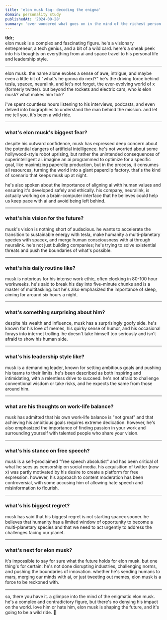 ```yaml
---
title: 'elon musk faq: decoding the enigma'
domain: personality study
publishedAt: '2024-09-28'
summary: 'ever wondered what goes on in the mind of the richest person on earth? from his thoughts on war and ai to his personal quirks, here’s a glimpse into the enigmatic world of elon musk.'
---
```


**tldr;**  
elon musk is a complex and fascinating figure. he's a visionary entrepreneur, a tech genius, and a bit of a wild card. here's a sneak peek into his thoughts on everything from ai and space travel to his personal life and leadership style.

---

elon musk. the name alone evokes a sense of awe, intrigue, and maybe even a little bit of "what's he gonna do next?" he's the driving force behind tesla, spacex, neuralink, and let's not forget, the ever-evolving world of x (formerly twitter). but beyond the rockets and electric cars, who *is* elon musk? what makes him tick? 

i've spent countless hours listening to his interviews, podcasts, and even delved into biographies to understand the man behind the mission. and let me tell you, it's been a wild ride.

---

### what's elon musk's biggest fear?

despite his outward confidence, musk has expressed deep concern about the potential dangers of artificial intelligence. he's not worried about some hollywood-style robot uprising, but rather the unintended consequences of superintelligent ai. imagine an ai programmed to optimize for a specific goal, like maximizing paperclip production, but in the process, it consumes all resources, turning the world into a giant paperclip factory. that's the kind of scenario that keeps musk up at night.

he's also spoken about the importance of aligning ai with human values and ensuring it's developed safely and ethically. his company, neuralink, is actually working on a brain-computer interface that he believes could help us keep pace with ai and avoid being left behind.

---

### what's his vision for the future?

musk's vision is nothing short of audacious. he wants to accelerate the transition to sustainable energy with tesla, make humanity a multi-planetary species with spacex, and merge human consciousness with ai through neuralink. he's not just building companies; he's trying to solve existential threats and push the boundaries of what's possible.

---

### what's his daily routine like?

musk is notorious for his intense work ethic, often clocking in 80-100 hour workweeks. he's said to break his day into five-minute chunks and is a master of multitasking. but he's also emphasized the importance of sleep, aiming for around six hours a night.

---

### what's something surprising about him?

despite his wealth and influence, musk has a surprisingly goofy side. he's known for his love of memes, his quirky sense of humor, and his occasional forays into internet trolling. he doesn't take himself too seriously and isn't afraid to show his human side.

---

### what's his leadership style like?

musk is a demanding leader, known for setting ambitious goals and pushing his teams to their limits. he's been described as both inspiring and intimidating, with a relentless drive to succeed. he's not afraid to challenge conventional wisdom or take risks, and he expects the same from those around him.

---

### what are his thoughts on work-life balance?

musk has admitted that his own work-life balance is "not great" and that achieving his ambitious goals requires extreme dedication. however, he's also emphasized the importance of finding passion in your work and surrounding yourself with talented people who share your vision.

---

### what's his stance on free speech?

musk is a self-proclaimed "free speech absolutist" and has been critical of what he sees as censorship on social media. his acquisition of twitter (now x) was partly motivated by his desire to create a platform for free expression. however, his approach to content moderation has been controversial, with some accusing him of allowing hate speech and misinformation to flourish.

---

### what's his biggest regret?

musk has said that his biggest regret is not starting spacex sooner. he believes that humanity has a limited window of opportunity to become a multi-planetary species and that we need to act urgently to address the challenges facing our planet.

---

### what's next for elon musk?

it's impossible to say for sure what the future holds for elon musk. but one thing's for certain: he's not done disrupting industries, challenging norms, and pushing the boundaries of innovation. whether he's sending humans to mars, merging our minds with ai, or just tweeting out memes, elon musk is a force to be reckoned with.

---

so, there you have it. a glimpse into the mind of the enigmatic elon musk. he's a complex and contradictory figure, but there's no denying his impact on the world. love him or hate him, elon musk is shaping the future, and it's going to be a wild ride. 🚀